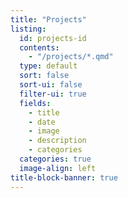 ```yaml
---
title: "Projects"
listing:
  id: projects-id
  contents: 
    - "/projects/*.qmd"
  type: default
  sort: false
  sort-ui: false
  filter-ui: true
  fields:
    - title
    - date
    - image
    - description
    - categories
  categories: true
  image-align: left
title-block-banner: true
---
```

